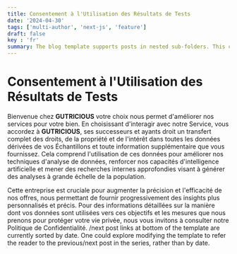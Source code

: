 ```yaml
---
title: Consentement à l'Utilisation des Résultats de Tests
date: '2024-04-30'
tags: ['multi-author', 'next-js', 'feature']
draft: false
key : 'fr'
summary: The blog template supports posts in nested sub-folders. This can be used to group posts of similar content e.g. a multi-part course.
---
```


# Consentement à l'Utilisation des Résultats de Tests

Bienvenue chez **GUTRICIOUS** votre choix nous permet d'améliorer nos services pour votre bien. En choisissant d'interagir avec notre Service, vous accordez à **GUTRICIOUS**, ses successeurs et ayants droit un transfert complet des droits, de la propriété et de l'intérêt dans toutes les données dérivées de vos Échantillons et toute information supplémentaire que vous fournissez. Cela comprend l'utilisation de ces données pour améliorer nos techniques d'analyse de données, renforcer nos capacités d'intelligence artificielle et mener des recherches internes approfondies visant à générer des analyses à grande échelle de la population.

Cette entreprise est cruciale pour augmenter la précision et l'efficacité de nos offres, nous permettant de fournir progressivement des insights plus personnalisés et précis. Pour des informations détaillées sur la manière dont vos données sont utilisées vers ces objectifs et les mesures que nous prenons pour protéger votre vie privée, nous vous invitons à consulter notre Politique de Confidentialité.
/next post links at bottom of the template are currently sorted by date. One could explore modifying the template to refer the reader to the previous/next post in the series, rather than by date.
